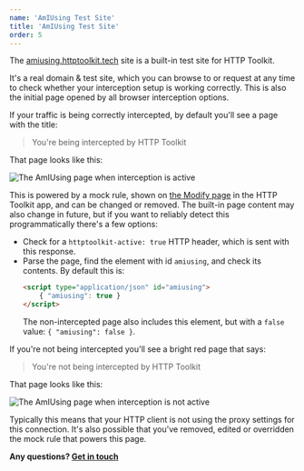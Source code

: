 ```yaml
---
name: 'AmIUsing Test Site'
title: 'AmIUsing Test Site'
order: 5
---
```


The [amiusing.httptoolkit.tech](https://amiusing.httptoolkit.tech) site is a built-in test site for HTTP Toolkit.

It's a real domain & test site, which you can browse to or request at any time to check whether your interception setup is working correctly. This is also the initial page opened by all browser interception options.

If your traffic is being correctly intercepted, by default you'll see a page with the title:

> You're being intercepted by HTTP Toolkit

That page looks like this:

![The AmIUsing page when interception is active](./intercepted-amiusing.png)

This is powered by a mock rule, shown on [the Modify page](/docs/reference/modify-page/) in the HTTP Toolkit app, and can be changed or removed. The built-in page content may also change in future, but if you want to reliably detect this programmatically there's a few options:

* Check for a `httptoolkit-active: true` HTTP header, which is sent with this response.
* Parse the page, find the element with id `amiusing`, and check its contents. By default this is:
  ```html
  <script type="application/json" id="amiusing">
      { "amiusing": true }
  </script>
  ```
  The non-intercepted page also includes this element, but with a `false` value: `{ "amiusing": false }`.

If you're not being intercepted you'll see a bright red page that says:

> You're not being intercepted by HTTP Toolkit

That page looks like this:

![The AmIUsing page when interception is not active](./unintercepted-amiusing.png)

Typically this means that your HTTP client is not using the proxy settings for this connection. It's also possible that you've removed, edited or overridden the mock rule that powers this page.

**Any questions? [Get in touch](/contact/)**